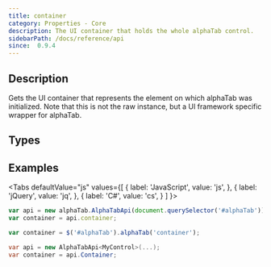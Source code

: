 ```yaml
---
title: container
category: Properties - Core
description: The UI container that holds the whole alphaTab control. 
sidebarPath: /docs/reference/api
since:  0.9.4
---
```



## Description
Gets the UI container that represents the element on which alphaTab was initialized. Note that this is not the raw instance, but a UI framework specific wrapper for alphaTab.

## Types

<TypeTable>
    <TypeRow type="all" name="AlphaTab.UI.IContainer" />
    <TypeRow type="net-wf" name="AlphaTab.Platform.CSharp.WinForms.ControlContainer" />
    <TypeRow type="net-wpf" name="AlphaTab.Platform.CSharp.Wpf.FrameworkElementContainer" />
    <TypeRow type="js" name="alphaTab.platform.javascript.HtmlElementContainer" />
</TypeTable>

## Examples

<Tabs
  defaultValue="js"
  values={[
    { label: 'JavaScript', value: 'js', },
    { label: 'jQuery', value: 'jq', },
    { label: 'C#', value: 'cs', }
  ]
}>
<TabItem value="js">

```js
var api = new alphaTab.AlphaTabApi(document.querySelector('#alphaTab'));
var container = api.container;
```

</TabItem>
<TabItem value="jq">

```js
var container = $('#alphaTab').alphaTab('container');
```

</TabItem>
<TabItem value="cs">


```csharp
var api = new AlphaTabApi<MyControl>(...);
var container = api.Container;
```

</TabItem>
</Tabs>